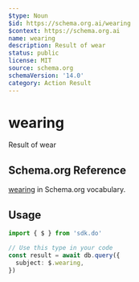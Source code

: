 ```yaml
---
$type: Noun
$id: https://schema.org.ai/wearing
$context: https://schema.org.ai
name: wearing
description: Result of wear
status: public
license: MIT
source: schema.org
schemaVersion: '14.0'
category: Action Result
---
```


# wearing

Result of wear

## Schema.org Reference

[wearing](https://schema.org/WearAction) in Schema.org vocabulary.

## Usage

```typescript
import { $ } from 'sdk.do'

// Use this type in your code
const result = await db.query({
  subject: $.wearing,
})
```
